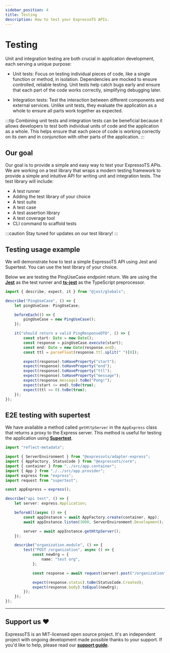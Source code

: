 ```yaml
---
sidebar_position: 4
title: Testing
description: How to test your ExpressoTS APIs.
---
```


# Testing

Unit and integration testing are both crucial in application development, each serving a unique purpose:

-   Unit tests: Focus on testing individual pieces of code, like a single function or method, in isolation. Dependencies are mocked to ensure controlled, reliable testing. Unit tests help catch bugs early and ensure that each part of the code works correctly, simplifying debugging later.

-   Integration tests: Test the interaction between different components and external services. Unlike unit tests, they evaluate the application as a whole to ensure all parts work together as expected.

:::tip
Combining unit tests and integration tests can be beneficial because it allows developers to test both individual units of code and the application as a whole.
This helps ensure that each piece of code is working correctly on its own and in conjunction with other parts of the application.
:::

## Our goal

Our goal is to provide a simple and easy way to test your ExpressoTS APIs. We are working on a test library that wraps a modern testing framework to provide a simple and intuitive API for writing unit and integration tests.
The test library will include:

-   A test runner
-   Adding the test library of your choice
-   A test suite
-   A test case
-   A test assertion library
-   A test coverage tool
-   CLI command to scaffold tests

:::caution Stay tuned for updates on our test library!
:::

## Testing usage example

We will demonstrate how to test a simple ExpressoTS API using Jest and Supertest. You can use the test library of your choice.

Below we are testing the PingUseCase endpoint return. We are using the **[Jest](https://jestjs.io/)** as the test runner and **[ts-jest](https://www.npmjs.com/package/ts-jest)** as the TypeScript preprocessor.

```typescript title="ping.use-case.spec.ts"
import { describe, expect, it } from "@jest/globals";

describe("PingUseCase", () => {
    let pingUseCase: PingUseCase;

    beforeEach(() => {
        pingUseCase = new PingUseCase();
    });

    it("should return a valid PingResponseDTO", () => {
        const start: Date = new Date();
        const response = pingUseCase.execute(start);
        const end: Date = new Date(response.end);
        const ttl = parseFloat(response.ttl.split(" ")[0]);

        expect(response).toHaveProperty("start");
        expect(response).toHaveProperty("end");
        expect(response).toHaveProperty("ttl");
        expect(response).toHaveProperty("message");
        expect(response.message).toBe("Pong!");
        expect(start <= end).toBe(true);
        expect(ttl >= 0).toBe(true);
    });
});
```

## E2E testing with supertest

We have available a method called `getHttpServer` in the `AppExpress` class that returns a proxy to the Express server. This method is useful for testing the application using **[Supertest](https://www.npmjs.com/package/supertest)**.

```typescript title="POST /organization :: Creating a new organization use case"
import "reflect-metadata";

import { ServerEnvironment } from "@expressots/adapter-express";
import { AppFactory, StatusCode } from "@expressots/core";
import { container } from "../src/app.container";
import { App } from "./../src/app.provider";
import express from "express";
import request from "supertest";

const appExpress = express();

describe("api test", () => {
    let server: express.Application;

    beforeAll(async () => {
        const appInstance = await AppFactory.create(container, App);
        await appInstance.listen(3000, ServerEnvironment.Development);

        server = await appInstance.getHttpServer();
    });

    describe("organization.module", () => {
        test("POST /organization", async () => {
            const newOrg = {
                name: "test org",
            };

            const response = await request(server).post("/organization").send(newOrg);

            expect(response.status).toBe(StatusCode.Created);
            expect(response.body).toEqual(newOrg);
        });
    });
});
```

---

## Support us ❤️

ExpressoTS is an MIT-licensed open source project. It's an independent project with ongoing development made possible thanks to your support.
If you'd like to help, please read our **[support guide](../support-us.mdx)**.
